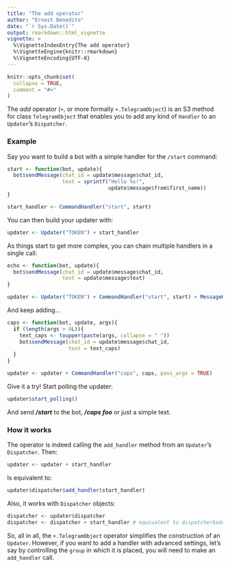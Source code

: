 ```yaml
---
title: "The add operator"
author: "Ernest Benedito"
date: "`r Sys.Date()`"
output: rmarkdown::html_vignette
vignette: >
  %\VignetteIndexEntry{The add operator}
  %\VignetteEngine{knitr::rmarkdown}
  %\VignetteEncoding{UTF-8}
---
```


```r
knitr::opts_chunk$set(
  collapse = TRUE,
  comment = "#>"
)
```

The *add* operator (`+`, or more formally `+.TelegramObject`) is an S3 method for class `TelegramObject` that enables you to add any kind of `Handler` to an `Updater`'s `Dispatcher`.

### Example

Say you want to build a bot with a simple handler for the `/start` command:

```r
start <- function(bot, update){
  bot$sendMessage(chat_id = update$message$chat_id,
                  text = sprintf("Hello %s!",
                                 update$message$from$first_name))
}

start_handler <- CommandHandler("start", start)
```

You can then build your updater with:

```r
updater <- Updater("TOKEN") + start_handler
```

As things start to get more complex, you can chain multiple handlers in a single call:

```r
echo <- function(bot, update){
  bot$sendMessage(chat_id = update$message$chat_id,
                  text = update$message$text)
}

updater <- Updater("TOKEN") + CommandHandler("start", start) + MessageHandler(echo, MessageFilters$text)
```

And keep adding...

```r
caps <- function(bot, update, args){
  if (length(args > 0L)){
   	text_caps <- toupper(paste(args, collapse = " "))
   	bot$sendMessage(chat_id = update$message$chat_id,
   	                text = text_caps) 
  }
}

updater <- updater + CommandHandler("caps", caps, pass_args = TRUE)
```

Give it a try! Start polling the updater:

```r
updater$start_polling()
```

And send ***/start*** to the bot, ***/caps foo*** or just a simple text.

### How it works

The operator is indeed calling the `add_handler` method from an `Updater`'s `Dispatcher`. Then:

```r
updater <- updater + start_handler
```

Is equivalent to:

```r
updater$dispatcher$add_handler(start_handler)
```

Also, it works with `Dispatcher` objects:

```r
dispatcher <- updater$dispatcher
dispatcher <- dispatcher + start_handler # equivalent to dispatcher$add_handler(start_handler)
```

So, all in all, the `+.TelegramObject` operator simplifies the construction of an `Updater`. However, if you want to add a handler with advanced settings, let's say by controlling the `group` in which it is placed, you will need to make an `add_handler` call.
